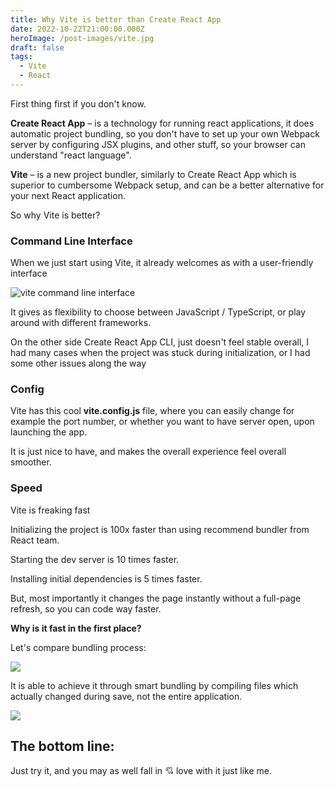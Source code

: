```yaml
---
title: Why Vite is better than Create React App
date: 2022-10-22T21:00:00.000Z
heroImage: /post-images/vite.jpg
draft: false
tags:
  - Vite
  - React
---
```


First thing first if you don't know.

**Create React App** – is a technology for running react applications, it does automatic project bundling, so you don't have to set up your own Webpack server by configuring JSX plugins, and other stuff, so your browser can understand "react language".

**Vite** – is a new project bundler, similarly to Create React App which is superior to cumbersome Webpack setup, and can be a better alternative for your next React application.

So why Vite is better?

### Command Line Interface

When we just start using Vite, it already welcomes as with a user-friendly interface

![vite command line interface](/post-images/animation.gif)

It gives as flexibility to choose between JavaScript / TypeScript, or play around with different frameworks.

On the other side Create React App CLI, just doesn't feel stable overall, I had many cases when the project was stuck during initialization, or I had some other issues along the way

### Config

Vite has this cool **vite.config.js** file, where you can easily change for example the port number, or whether you want to have server open, upon launching the app.

It is just nice to have, and makes the overall experience feel overall smoother.

### Speed

Vite is freaking fast

Initializing the project is 100x faster than using recommend bundler from React team.

Starting the dev server is 10 times faster.

Installing initial dependencies is 5 times faster.

But, most importantly it changes the page instantly without a full-page refresh, so you can code way faster.

**Why is it fast in the first place?**

Let's compare bundling process:

![](/post-images/webpack-vs-vite-1.jpg)

It is able to achieve it through smart bundling by compiling files which actually changed during save, not the entire application.

![](/post-images/webpack-vs-vite-2.jpg)

## The bottom line:

Just try it, and you may as well fall in 💘 love with it just like me.
